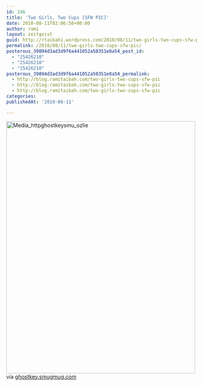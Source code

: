 ```yaml
---
id: 246
title: 'Two Girls, Two Cups [SFW PIC]'
date: 2010-08-11T02:06:58+00:00
author: rami
layout: zeitgeist
guid: http://rtaibah1.wordpress.com/2010/08/11/two-girls-two-cups-sfw-pic
permalink: /2010/08/11/two-girls-two-cups-sfw-pic/
posterous_39894d3ad3d9f6a441052a50351e8a54_post_id:
  - "25426210"
  - "25426210"
  - "25426210"
posterous_39894d3ad3d9f6a441052a50351e8a54_permalink:
  - http://blog.ramitaibah.com/two-girls-two-cups-sfw-pic
  - http://blog.ramitaibah.com/two-girls-two-cups-sfw-pic
  - http://blog.ramitaibah.com/two-girls-two-cups-sfw-pic
categories:
publishedAt: '2010-08-11'

---
```

<div class="posterous_bookmarklet_entry">
  <div class='p_embed p_image_embed'>
    <a href="http://139.59.20.41/wp-content/uploads/2011/12/media_httpghostkeysmu_ozlie-scaled1000.jpg"><img alt="Media_httpghostkeysmu_ozlie" height="667" src="http://139.59.20.41/wp-content/uploads/2011/12/media_httpghostkeysmu_ozlie-scaled1000.jpg?w=225" width="500" /></a>
  </div>
  
  <div class="posterous_quote_citation">
    via <a href="http://ghostkey.smugmug.com/Photography/random-unimportant/8867540/933939922_ZR6m7-O.jpg">ghostkey.smugmug.com</a>
  </div></p>
</div>
